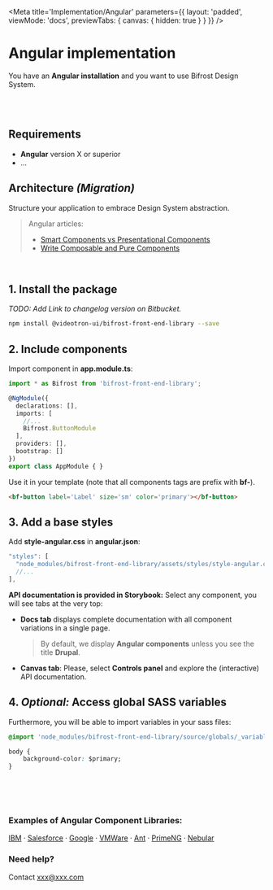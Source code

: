 
<Meta
    title='Implementation/Angular'
    parameters={{ 
        layout: 'padded', 
        viewMode: 'docs',
        previewTabs: { canvas: { hidden: true } }
    }}
/>

# Angular implementation
You have an **Angular installation** and you want to use Bifrost Design System.

<br/><br/>

## Requirements
- **Angular** version X or superior
- ...

## Architecture _(Migration)_
Structure your application to embrace Design System abstraction.
> Angular articles:
> - [Smart Components vs Presentational Components](https://blog.angular-university.io/angular-2-smart-components-vs-presentation-components-whats-the-difference-when-to-use-each-and-why/)
> - [Write Composable and Pure Components](https://medium.com/@jtomaszewski/how-to-write-good-composable-and-pure-components-in-angular-2-1756945c0f5b)

<br/>

## 1. Install the package
_TODO: Add Link to changelog version on Bitbucket._
```bash
npm install @videotron-ui/bifrost-front-end-library --save
```


## 2. Include components
Import component in **app.module.ts**:

```ts
import * as Bifrost from 'bifrost-front-end-library';

@NgModule({
  declarations: [],
  imports: [
    //...
    Bifrost.ButtonModule
  ],
  providers: [],
  bootstrap: []
})
export class AppModule { }
```

Use it in your template (note that all components tags are prefix with **bf-**).
```html
<bf-button label='Label' size='sm' color='primary'></bf-button>
```

## 3. Add a base styles
Add **style-angular.css** in **angular.json**:
```ts
"styles": [
  "node_modules/bifrost-front-end-library/assets/styles/style-angular.css",
  //...
],
```

**API documentation is provided in Storybook:**
Select any component, you will see tabs at the very top:
- **Docs tab** displays complete documentation with all component variations in a single page. 

    > By default, we display **Angular components** unless you see the title **Drupal**.

- **Canvas tab**: Please, select **Controls panel** and explore the (interactive) API documentation.

## 4. _Optional:_ Access global SASS variables
Furthermore, you will be able to import variables in your sass files:
```css
@import 'node_modules/bifrost-front-end-library/source/globals/_variables.scss'

body {
    background-color: $primary;
}
```

<br/><br/><br/>

### Examples of Angular Component Libraries:
[IBM](https://angular.carbondesignsystem.com/?path=/story/components-skeleton--skeleton-placeholder)
· [Salesforce](http://ng-lightning.github.io/ng-lightning/#/get-started)
· [Google](https://material.angular.io/)
· [VMWare](https://clarity.design/documentation/get-started)
· [Ant](https://ng.ant.design/docs/introduce/en)
· [PrimeNG]( https://www.primefaces.org/primeng/)
· [Nebular](https://akveo.github.io/nebular/)

### Need help?
Contact xxx@xxx.com